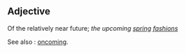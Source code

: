 == Adjective ==
Of the relatively near future; ''the upcoming [[spring]] [[fashion]]s''

See also : [[oncoming]].